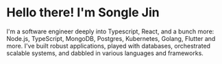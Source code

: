# Hello there! I'm Songle Jin

I'm a software engineer deeply into Typescript, React, and a bunch more:
Node.js, TypeScript, MongoDB, Postgres, Kubernetes, Golang, Flutter and more.
I've built robust applications, played with databases, orchestrated scalable systems,
and dabbled in various languages and frameworks. 